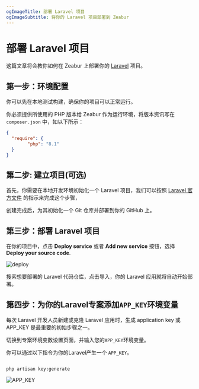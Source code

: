 ```yaml
---
ogImageTitle: 部署 Laravel 项目
ogImageSubtitle: 将你的 Laravel 项目部署到 Zeabur
---
```


# 部署 Laravel 项目

这篇文章将会教你如何在 Zeabur 上部署你的 [Laravel](https://laravel.com/) 项目。

## 第一步：环境配置

你可以先在本地测试构建，确保你的项目可以正常运行。

你必须提供所使用的 PHP 版本给 Zeabur 作为运行环境，将版本资讯写在`composer.json` 中，如以下所示：

```json
{
  "require": {
        "php": "8.1"
  }
}
```

## 第二步: 建立项目(可选)

首先，你需要在本地开发环境初始化一个 Laravel 项目，我们可以按照 [Laravel 官方文件](https://laravel.com/docs/9.x) 的指示来完成这个步骤，

创建完成后，为其初始化一个 Git 仓库并部署到你的 GitHub 上。

## 第三步：部署 Laravel 项目

在你的项目中，点击 **Deploy service** 或者 **Add new service** 按钮，选择 **Deploy your source code**.

![deploy](/framework/deploy.png)

搜索想要部署的 Laravel 代码仓库，点击导入，你的 Laravel 应用就将自动开始部署。

## 第四步：为你的Laravel专案添加`APP_KEY`环境变量

每次 Laravel 开发人员新建或克隆 Laravel 应用时，生成 application key 或 APP_KEY 是最重要的初始步骤之一。

切换到专案环境变数设置页面，并输入您的`APP_KEY`环境变量。

你可以通过以下指令为你的Laravel产生一个 `APP_KEY`。
```shell

php artisan key:generate

```
![APP_KEY](/framework/laravel/app-key-setting.jpg)